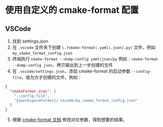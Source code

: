 # 使用自定义的 cmake-format 配置

## VSCode

1. 找到 settings.json
2. 在 `.vscode` 文件夹下创建 `\.?cmake-format(.yaml|.json|.py)` 文件，例如 `my_cmake_format_config.json`
3. 终端执行 `cmake-format --dump-config yaml/json/py` 例如：`cmake-format --dump-config json`，拷贝输出到上一步创建的文件
4. 在 `.vscode/settings.json`，添加 cmake-format 的启动参数 `--config-file`，值为方才创建的文件。例如：

```json
{
  "cmakeFormat.args": [
    "--config-file",
    "${workspaceFolder}/.vscode/my_cmake_format_config.json"
  ]
}
```

5. 根据 [cmake-format 文档](https://cmake-format.readthedocs.io/en/latest/configuration.html) 修改对应参数，得到想要的结果。
 